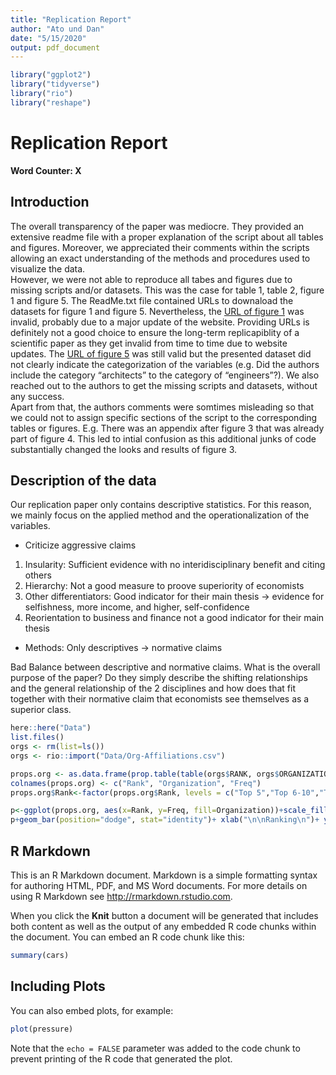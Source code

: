 ```yaml
---
title: "Replication Report"
author: "Ato und Dan"
date: "5/15/2020"
output: pdf_document 
---
```


```r
library("ggplot2")
library("tidyverse")
library("rio")
library("reshape")
```

# **Replication Report**

**Word Counter: X** 

## **Introduction**
The overall transparency of the paper was mediocre. They provided an extensive readme file with a proper explanation of the script about all tables and figures. Moreover, we appreciated their comments within the scripts allowing an exact understanding of the methods and procedures used to visualize the data.  
However, we were not able to reproduce all tabes and figures due to missing scripts and/or datasets. This was the case for table 1, table 2, figure 1 and figure 5. The ReadMe.txt file contained URLs to downaload the datasets for figure 1 and figure 5. Nevertheless, the [URL of figure 1](https://www.asanet.org/research/stats/social_science_degrees_by_gender_since_1966.cfm) was invalid, probably due to a major update of the website. Providing URLs is definitely not a good choice to ensure the long-term replicapiblity of a scientific paper as they get invalid from time to time due to website updates. The [URL of figure 5](https://www.bls.gov/oes/tables.htm) was still valid but the presented dataset did not clearly indicate the categorization of the variables (e.g. Did the authors include the category "architects" to the category of "engineers"?). We also reached out to the authors to get the missing scripts and datasets, without any success.  
Apart from that, the authors comments were somtimes misleading so that we could not to assign specific sections of the script to the corresponding tables or figures. E.g. There was an appendix after figure 3 that was already part of figure 4. This led to intial confusion as this additional junks of code substantially changed the looks and results of figure 3.


## **Description of the data**
Our replication paper only contains descriptive statistics. For this reason, we mainly focus on the applied method and the operationalization of the variables.  

- Criticize aggressive claims
1) Insularity: Sufficient evidence with no interidisciplinary benefit and citing others
2) Hierarchy: Not a good measure to proove superiority of economists
3) Other differentiators: Good indicator for their main thesis -> evidence for selfishness, more income, and higher, self-confidence 
4) Reorientation to business and finance not a good indicator for their main thesis
- Methods: Only descriptives -> normative claims 

Bad Balance between descriptive and normative claims. What is the overall purpose of the paper? Do they simply describe the shifting relationships and the general relationship of the 2 disciplines and how does that fit together with their normative claim that economists see themselves as a superior class. 
```r
here::here("Data")
list.files()
orgs <- rm(list=ls())
orgs <- rio::import("Data/Org-Affiliations.csv")

props.org <- as.data.frame(prop.table(table(orgs$RANK, orgs$ORGANIZATION),2)*100)
colnames(props.org) <- c("Rank", "Organization", "Freq")
props.org$Rank<-factor(props.org$Rank, levels = c("Top 5","Top 6-10","Top 11-20","Top 21-50","Top 51-100","Not ranked"))

p<-ggplot(props.org, aes(x=Rank, y=Freq, fill=Organization))+scale_fill_grey()
p+geom_bar(position="dodge", stat="identity")+ xlab("\n\nRanking\n")+ ylab("Members of the Councils (%)\n\n")+theme_bw() + theme(axis.text.x  = element_text(size=13), legend.text = element_text(size = 12), legend.title = element_text(size=12))
```




## R Markdown

This is an R Markdown document. Markdown is a simple formatting syntax for authoring HTML, PDF, and MS Word documents. For more details on using R Markdown see <http://rmarkdown.rstudio.com>.

When you click the **Knit** button a document will be generated that includes both content as well as the output of any embedded R code chunks within the document. You can embed an R code chunk like this:

```r
summary(cars)
```

## Including Plots

You can also embed plots, for example:

```r
plot(pressure)
```

Note that the `echo = FALSE` parameter was added to the code chunk to prevent printing of the R code that generated the plot.
